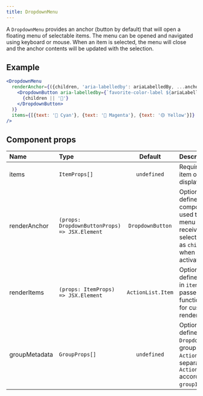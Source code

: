 ```yaml
---
title: DropdownMenu
---
```


A `DropdownMenu` provides an anchor (button by default) that will open a floating menu of selectable items. The menu can be opened and navigated using keyboard or mouse. When an item is selected, the menu will close and the anchor contents will be updated with the selection.

## Example

```jsx live
<DropdownMenu
  renderAnchor={({children, 'aria-labelledby': ariaLabelledBy, ...anchorProps}) => (
    <DropdownButton aria-labelledby={`favorite-color-label ${ariaLabelledBy}`} {...anchorProps}>
      {children || '🎨'}
    </DropdownButton>
  )}
  items={[{text: '🔵 Cyan'}, {text: '🔴 Magenta'}, {text: '🟡 Yellow'}]}
/>
```

## Component props

| Name          | Type                                          |      Default      | Description                                                                                                                                                          |
| :------------ | :-------------------------------------------- | :---------------: | :------------------------------------------------------------------------------------------------------------------------------------------------------------------- |
| items         | `ItemProps[]`                                 |    `undefined`    | Required. A list of item objects to display in the menu                                                                                                              |
| renderAnchor  | `(props: DropdownButtonProps) => JSX.Element` | `DropdownButton`  | Optional. If defined, provided component will be used to render the menu anchor. Will receive the selected `Item` text as `children` prop when an item is activated. |
| renderItems   | `(props: ItemProps) => JSX.Element`           | `ActionList.Item` | Optional. If defined, each item in `items` will be passed to this function, allowing for custom item rendering.                                                      |
| groupMetadata | `GroupProps[]`                                |    `undefined`    | Optional. If defined, `DropdownMenu` will group `items` into `ActionList.Group`s separated by `ActionList.Divider` according to their `groupId` property.            |
